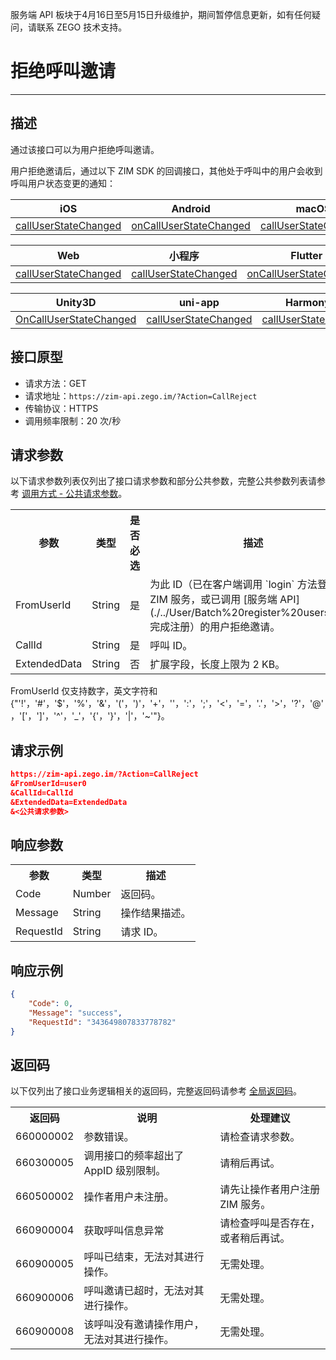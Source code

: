 <Warning title="警告">服务端 API 板块于4月16日至5月15日升级维护，期间暂停信息更新，如有任何疑问，请联系 ZEGO 技术支持。</Warning>
# 拒绝呼叫邀请

- - -

## 描述

通过该接口可以为用户拒绝呼叫邀请。

用户拒绝邀请后，通过以下 ZIM SDK 的回调接口，其他处于呼叫中的用户会收到呼叫用户状态变更的通知：

| iOS | Android | macOS | Windows |
|-----|---------|--------|---------|
| [callUserStateChanged](https://doc-zh.zego.im/article/api?doc=zim_API~objective-c_ios~protocol~ZIMEventHandler#zim-call-user-state-changed-call-id) | [onCallUserStateChanged](https://doc-zh.zego.im/article/api?doc=zim_API~java_android~class~ZIMEventHandler#on-call-user-state-changed) | [callUserStateChanged](https://doc-zh.zego.im/article/api?doc=zim_API~objective-c_macos~protocol~ZIMEventHandler#zim-call-user-state-changed-call-id) | [onCallUserStateChanged](https://doc-zh.zego.im/article/api?doc=zim_API~cpp_windows~class~ZIMEventHandler#on-call-user-state-changed) |

| Web | 小程序 | Flutter | React Native |
|-----|---------|---------|--------------|
| [callUserStateChanged](https://doc-zh.zego.im/article/api?doc=zim_API~javascript_web~interface~ZIMEventHandler#call-user-state-changed) | [callUserStateChanged](https://doc-zh.zego.im/article/api?doc=zim_API~javascript_wxxcx~interface~ZIMEventHandler#call-user-state-changed) | [onCallUserStateChanged](https://pub.dev/documentation/zego_zim/latest/zego_zim/ZIMEventHandler/onCallUserStateChanged.html) | [callUserStateChanged](https://doc-zh.zego.im/article/api?doc=zim_API~javascript_react-native~interface~ZIMEventHandler#call-user-state-changed) |

| Unity3D | uni-app | HarmonyOS |  |
|---------|---------|------------|--|
| [OnCallUserStateChanged](https://doc-zh.zego.im/article/api?doc=zim_API~cs_unity3d~class~ZIMEventHandler#on-call-user-state-changed) | [callUserStateChanged](https://doc-zh.zego.im/article/api?doc=zim_API~javascript_uni-app~interface~ZIMEventHandler#call-user-state-changed) | [callUserStateChanged](https://doc-zh.zego.im/article/api?doc=zim_API~javascript_harmony~interface~ZIMEventHandler#call-user-state-changed) |  |



## 接口原型

- 请求方法：GET
- 请求地址：`https://zim-api.zego.im/?Action=CallReject`
- 传输协议：HTTPS
- 调用频率限制：20 次/秒

## 请求参数

以下请求参数列表仅列出了接口请求参数和部分公共参数，完整公共参数列表请参考 [调用方式 - 公共请求参数](../Accessing%20Server%20APIs.mdx#2-公共参数)。

<table>

<tbody><tr data-row-level="1">
<th>参数</th>
<th>类型</th>
<th>是否必选</th>
<th>描述</th>
</tr>
<tr data-row-level="2">
<td>FromUserId</td>
<td>String</td>
<td>是</td>
<td>为此 ID（已在客户端调用 `login` 方法登录 ZIM 服务，或已调用 [服务端 API](./../User/Batch%20register%20users.mdx) 完成注册）的用户拒绝邀请。</td>
</tr>
<tr data-row-level="3">
<td>CallId</td>
<td>String</td>
<td>是</td>
<td>呼叫 ID。</td>
</tr>
<tr data-row-level="5">
<td>ExtendedData</td>
<td>String</td>
<td>否</td>
<td>扩展字段，长度上限为 2 KB。</td>
</tr>
</tbody></table>

<Note title="说明">

FromUserId 仅支持数字，英文字符和 {"'!'，'#'，'$'，'%'，'&'，'('，')'，'+'，''，':'，';'，'<'，'='，'.'，'>'，'?'，'@'，'['，']'，'^'，'_'，'{'，'}'，'|'，'~'"}。
</Note>


## 请求示例

```json
https://zim-api.zego.im/?Action=CallReject
&FromUserId=user0
&CallId=CallId
&ExtendedData=ExtendedData
&<公共请求参数>
```

## 响应参数

<table>
<tbody><tr data-row-level="1">
<th>参数</th>
<th>类型</th>
<th>描述</th>
</tr>
<tr data-row-level="2">
<td>Code</td>
<td>Number</td>
<td>返回码。</td>
</tr>
<tr data-row-level="3">
<td>Message</td>
<td>String</td>
<td>操作结果描述。</td>
</tr>
<tr data-row-level="4">
<td>RequestId</td>
<td>String</td>
<td>请求 ID。</td>
</tr>
</tbody></table>


## 响应示例

```json
{
    "Code": 0,
    "Message": "success",
    "RequestId": "343649807833778782"
}
```

## 返回码

以下仅列出了接口业务逻辑相关的返回码，完整返回码请参考 [全局返回码](https://doc-zh.zego.im/article/12229)。

<table>
<tbody><tr>
<th>返回码</th>
<th>说明</th>
<th>处理建议</th>
</tr>
<tr>
<td>660000002</td>
<td>参数错误。</td>
<td>请检查请求参数。</td>
</tr>
<tr>
<td>660300005</td>
<td>调用接口的频率超出了 AppID 级别限制。</td>
<td>请稍后再试。</td>
</tr>
<tr>
<td>660500002</td>
<td>操作者用户未注册。</td>
<td>请先让操作者用户注册 ZIM 服务。</td>
</tr>
<tr>
<td>660900004</td>
<td>获取呼叫信息异常</td>
<td>请检查呼叫是否存在，或者稍后再试。</td>
</tr>
<tr>
<td>660900005</td>
<td>呼叫已结束，无法对其进行操作。</td>
<td>无需处理。</td>
</tr>
<tr>
<td>660900006</td>
<td>呼叫邀请已超时，无法对其进行操作。</td>
<td>无需处理。</td>
</tr>
<tr>
<td>660900008</td>
<td>该呼叫没有邀请操作用户，无法对其进行操作。</td>
<td>无需处理。</td>
</tr>
</tbody></table>
